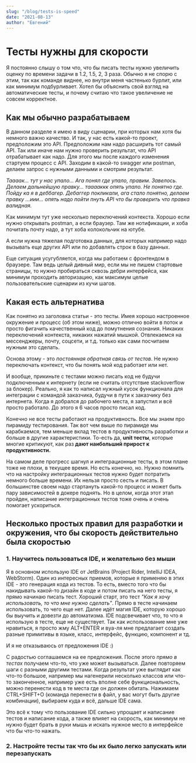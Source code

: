 ```yaml
---
slug: "/blog/tests-is-speed"
date: "2021-08-13"
author: "Евгений"
---
```

# Тесты нужны для скорости

<!-- cut -->
Я постоянно слышу о том что, что бы писать тесты нужно увеличить оценку по времени задачи в 1.2, 1.5, 2, 3 раза.
Обычно я не спорю с этим, так как команде виднее, но внутри меня частенько бурлит, или как минимум подбурливает.
Хотел бы объяснить свой взгляд на автоматические тесты, и почему считаю что такое увеличение не совсем корректное.
<!-- cut -->

## Как мы обычно разрабатываем

В данном разделе я имею в виду сценарии, при которых нам хотя бы немного важно качество.
И так, у нас есть какой-то проект, предположим это API. Предположим нам надо расширить тот самый API.
Так или иначе нам нужно проверить результат, что API отрабатывает как надо.
Для этого мы после каждого изменения стартуем процесс с API. Заходим в какой-то swagger или postman, делаем запрос с нужными данными и смотрим результат.

_Таааак... тут у нас упало... Ага понял где упало, правим. Завелось. Делаем дальнейшую правку... тааааккк опять упало. Не понятно где.
Пойду ка я в деббагер. Дебаггер покликали, ага стало понятно, делаем правку
...иии... опять надо пойти пнуть API что бы проверить что правка валидная._

Как минимум тут уже несколько переключений контекста. Хорошо если нужно открывать postman, а если браузер.
Там же нотификации, и хоба почитать почту надо, а тут хоба колокольчик на ютубе.

А если нужна тяжелая подготовка данных, для которых например надо вызывать еще других API или по добавлять строк в базу данных.

Еще ситуация усугубляется, когда мы работаем с фронтендом в браузере.
Там ведь целый дивный мир, если мы не пишем стартовые страницы, то нужно пробираться сквозь дебри интерфейса,
как минимум проходить авторизацию, как максимум целые пользовательские сценарии из кучи шагов.

## Какая есть альтернатива

Как понятно из заголовка статьи - это тесты.
Имея хорошо настроенное окружение и процесс (об этом ниже), можно отлично войти в поток и просто фигачить качественный код до помутнения сознания.
Никаких переключений контекста, никаких нажатий мышкой.
Отвлекаемся на мессенджеры, почту, соцсети, и т.д. только как сами посчитаем нужным это сделать.

Основа этому - это *постоянная обратная связь от тестов*. Не нужно переключать контекст, что бы понять мой код работает или нет.

И вообще, прикиньте с тестами можно писать код не будучи подключенным к интернету (если не считать отсутствие stackoverflow за блокер).
Реально, я как то написал нужный кусок функционала для интеграции с командой заказчика, будучи в пути к заказчику без интернета.
Когда я добрался до рабочего места, я запустил и всё просто работало. До этого я 6 часов просто писал код.

Конечно не все тесты работают на продуктивность. Все мы знаем про пирамиду тестирования.
Так вот чем выше по пирамиде мы карабкаемся, тем меньше вклад тестов в продуктивность разработки и больше в другие характеристики.
То-есть да, **unit тесты**, которые многие критикуют, как раз **дают наибольший прирост к продуктивности.**

На самом деле прогресс шагнул и интеграционные тесты, в этом плане тоже не плохи, в текущее время.
Но есть конечно, но. Нужно помнить что на настройку интеграционных тестов нужно будет потратить немного больше времени.
Их нельзя просто сесть и писать. В большинстве своем надо стартануть какой-то процесс и может быть пару зависимостей в докере поднять.
Но в целом, когда этот этап пройден, написание интеграционных тестов тоже очень и очень помогает ускориться.

## Несколько простых правил для разработки и окружения, что бы скорость действительно была скоростью

### 1. Научитесь пользоваться IDE, и желательно без мыши

Я в основном использую IDE от JetBrains (Project Rider, IntelliJ IDEA, WebStorm).
Один из интересных приемов, которые я применяю в этих IDE - это генерация кода из тестов.
То есть, вместо того что бы накидывать какой-то дизайн в коде и потом писать на него тесты, я прямо начинаю писать тест.
Хороший старт, это тест _"Как я хочу использовать, то что мне нужно сделать"_.
Прямо в тесте начинаем использовать, то чего еще нет.
Далее идёт магия IDE, которую хорошо бы выучить и довезти до автоматизма.
IDE подсвечивает что, то что я использую в тесте, еще не существует. Так как использование мне уже нравиться, я просто жму ALT+ENTER
и вуа-ля мне предлагает создать разные примитивы в языке, класс, интерфейс, функцию, компонент и тд.


И я не отказываюсь от предложения IDE :)

С радостью соглашаемся на ее предложения. После этого *прямо в тестах* получаем что-то, что уже может вызываться.
Далее повторяем шаги с разными другими тестами. Когда результат уже выглядит как что-то большое,
например мы нагенерили несколько классов или что-то законченное,
например уже есть вполне себе функциональность,
можно перенести код в те места где он должен обитать. Нажимаем CTRL+SHIFT+O (команда перенести в файл, у вас могут быть другие комбинации), выбираем куда и всё, дальше IDE сама.

Это всё к тому что пользование IDE сильно упрощает и написание тестов и написание кода, а также влияет на скорость, как минимум не нужно будет брать в руки мышь и искать нужное место в интерфейсе что бы что-то нажать.

### 2. Настройте тесты так что бы их было легко запускать или перезапускать


